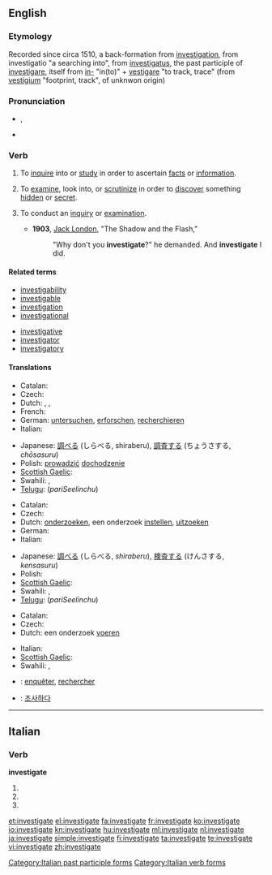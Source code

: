 ==English==

===Etymology===
Recorded since circa 1510, a back-formation from [[investigation]], from {{etyl|la}} investigatio "a searching into", from [[investigatus]], the past participle of [[investigare]], itself from [[in-]] "in(to)" + [[vestigare]] "to track, trace" (from [[vestigium]] "footprint, track", of unknwon origin)

===Pronunciation===
* {{IPA|/ɪn'ves.tɪ.geɪt/}}, {{SAMPA|/In"vEs.tI.gEIt/}}
* {{audio|En-us-investigate.ogg|Audio (US)}}

===Verb===
{{en-verb|investigat|ing}}

# {{transitive}} To [[inquire]] into or [[study]] in order to ascertain [[fact]]s or [[information]].
# {{transitive}} To [[examine]], look into, or [[scrutinize]] in order to [[discover]] something [[hidden]] or [[secret]].
# {{intransitive}} To conduct an [[inquiry]] or [[examination]].
#* '''1903''', [[w:Jack London|Jack London]], "The Shadow and the Flash,"
#*: "Why don't you '''investigate'''?" he demanded. And '''investigate''' I did.

====Related terms====
{{rel-top|Terms related to "investigate"}}
* [[investigability]]
* [[investigable]]
* [[investigation]]
* [[investigational]]
{{rel-mid}}
* [[investigative]]
* [[investigator]]
* [[investigatory]]
{{rel-bottom}}

====Translations====
{{trans-top|to inquire into, study}}
* Catalan: {{t+|ca|investigar}}
* Czech: {{t-|cs|zkoumat}}
* Dutch: {{t+|nl|onderzoeken}}, {{t+|nl|bekijken}}, {{t+|nl|bestuderen}}
* French: {{t+|fr|étudier}}
* German: [[untersuchen]], [[erforschen]], [[recherchieren]]
* Italian: {{t+|it|investigare}}
{{trans-mid}}
* Japanese: [[調べる]] (しらべる, shiraberu), [[調査する]] (ちょうさする, ''chōsasuru'')
* Polish: [[prowadzić]] [[dochodzenie]]
* [[Scottish Gaelic]]: {{t-|gd|rannsaich|xs=Scottish Gaelic}}
* Swahili: {{t+|sw|ukale|xs=Swahili}},  {{t+|sw|chunguza|xs=Swahili}}
* [[Telugu]]: {{t|te|పరిశీలించు}} (''pariSeelinchu'')
{{trans-bottom}}

{{trans-top|to examine}}
* Catalan: {{t+|ca|investigar}}
* Czech: {{t-|cs|pátrat}}
* Dutch: [[onderzoeken]], een onderzoek [[instellen]], [[uitzoeken]]
* German: {{t+|de|untersuchen}}
* Italian: {{t+|it|investigare}}
{{trans-mid}}
* Japanese: [[調べる]] (しらべる, ''shiraberu''), [[検査する]] (けんさする, ''kensasuru'')
* Polish: {{t+|pl|badać}}
* [[Scottish Gaelic]]: {{t-|gd|rannsaich|xs=Scottish Gaelic}}
* Swahili: {{t+|sw|ukale|xs=Swahili}},  {{t+|sw|chunguza|xs=Swahili}}
* [[Telugu]]: {{t|te|పరిశీలించు}} (''pariSeelinchu'')
{{trans-bottom}}

{{trans-top|to conduct an inquiry or examination}}
* Catalan: {{t+|ca|investigar}}
* Czech: {{t-|cs|vyšetřovat}}
* Dutch: een onderzoek [[voeren]]
{{trans-mid}}
* Italian: {{t+|it|investigare}}
* [[Scottish Gaelic]]: {{t-|gd|rannsaich|xs=Scottish Gaelic}}
* Swahili: {{t+|sw|ukale|xs=Swahili}},  {{t+|sw|chunguza|xs=Swahili}}
{{trans-bottom}}

{{checktrans-top}}
* {{ttbc|French}}: [[enquêter]], [[rechercher]]
{{checktrans-mid}}
* {{ttbc|Korean}}: [[조사하다]]
{{checktrans-bottom}}

----

==Italian==

===Verb===
'''investigate'''

# {{form of|[[second-person|Second-person]] [[plural]] [[present tense]]|[[investigare#Italian|investigare]]|lang=Italian}}
# {{form of|Second-person plural [[imperative]]|investigare#Italian|investigare|lang=Italian}}
# {{form of|[[feminine|Feminine]] plural|[[investigato]]}}

[[Category:Italian past participle forms]]
[[Category:Italian verb forms]]

[[et:investigate]]
[[el:investigate]]
[[fa:investigate]]
[[fr:investigate]]
[[ko:investigate]]
[[io:investigate]]
[[kn:investigate]]
[[hu:investigate]]
[[ml:investigate]]
[[nl:investigate]]
[[ja:investigate]]
[[simple:investigate]]
[[fi:investigate]]
[[ta:investigate]]
[[te:investigate]]
[[vi:investigate]]
[[zh:investigate]]
